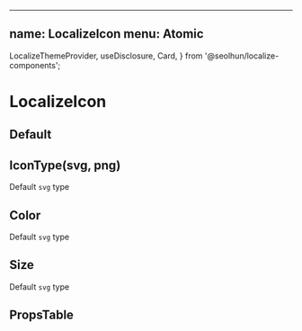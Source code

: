 
---
name: LocalizeIcon
menu: Atomic
---

  LocalizeThemeProvider,
  useDisclosure,
  Card,
} from '@seolhun/localize-components';


# LocalizeIcon

## Default

<Playground>
  <LocalizeThemeProvider>
    <Card>
      <LocalizeIcon icon='user' />
    </Card>
  </LocalizeThemeProvider>
</Playground>

## IconType(svg, png)
Default `svg` type

<Playground>
  <LocalizeThemeProvider>
    <Card>
      <LocalizeIcon icon='user' iconType='png' />
      <LocalizeIcon icon='badge' iconType='png' />
      <LocalizeIcon icon='info' iconType='png' />
      <LocalizeIcon icon='check' iconType='png' />
    </Card>
  </LocalizeThemeProvider>
</Playground>

## Color
Default `svg` type

<Playground>
  <LocalizeThemeProvider>
    <Card>
      <LocalizeIcon icon='user' iconType='svg' mainColor='red' />
      <LocalizeIcon icon='badge' iconType='svg' mainColor='red' />
      <LocalizeIcon icon='info' iconType='png' />
      <LocalizeIcon icon='check' iconType='png' />
    </Card>
  </LocalizeThemeProvider>
</Playground>

## Size
Default `svg` type

<Playground>
  <LocalizeThemeProvider>
    <Card>
      <LocalizeIcon icon='user' iconType='png' />
      <LocalizeIcon icon='badge' iconType='png' />
      <LocalizeIcon icon='info' iconType='png' />
      <LocalizeIcon icon='check' iconType='png' />
    </Card>
  </LocalizeThemeProvider>
</Playground>

## PropsTable

<Props of={LocalizeIconPropsTable} />
